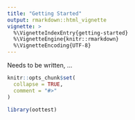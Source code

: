 ```yaml
---
title: "Getting Started"
output: rmarkdown::html_vignette
vignette: >
  %\VignetteIndexEntry{getting-started}
  %\VignetteEngine{knitr::rmarkdown}
  %\VignetteEncoding{UTF-8}
---
```

Needs to be written, ...

```r
knitr::opts_chunk$set(
  collapse = TRUE,
  comment = "#>"
)
```

```r
library(oottest)
```
